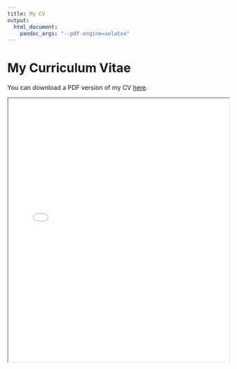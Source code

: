 ```yaml
---
title: My CV
output:
  html_document: 
    pandoc_args: "--pdf-engine=xelatex"
---
```


# My Curriculum Vitae

You can download a PDF version of my CV [here](cv.pdf).

<iframe src="cv.pdf" width="100%" height="600px">